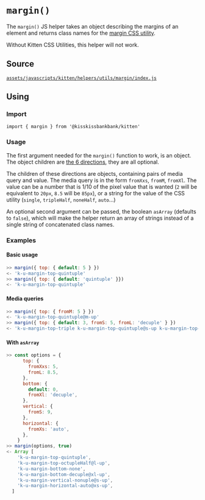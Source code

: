 
<Meta title="Helpers/margin()" />

# `margin()`

The `margin()` JS helper takes an object describing the margins of an element
and returns class names for the [margin CSS utility](?path=/story/documentation-css-utilities-margin--page).

Without Kitten CSS Utilities, this helper will not work.

## Source

[`assets/javascripts/kitten/helpers/utils/margin/index.js`](https://github.com/KissKissBankBank/kitten/blob/master/assets/javascripts/kitten/helpers/utils/margin/index.js)

## Using

### Import

```
import { margin } from '@kisskissbankbank/kitten'
```

### Usage

The first argument needed for the `margin()` function to work, is an object.
The object children are
[the 6 directions](?id=documentation-css-utilities-margin--page&viewMode=story#direction),
they are all optional.

The children of these directions are objects, containing pairs of media query
and value.
The media query is in the form `fromXxs`, `fromM`, `fromXl`.
The value can be a number that is 1/10 of the pixel value that is wanted
(`2` will be equivalent to `20px`, `8.5` will be `85px`), or a string for the
value of the CSS utility (`single`, `tripleHalf`, `noneHalf`, `auto`…)

An optional second argument can be passed, the boolean `asArray`
(defaults to `false`), which will make the helper return an array of strings
instead of a single string of concatenated class names.

### Examples

#### Basic usage

```js
>> margin({ top: { default: 5 } })
<- 'k-u-margin-top-quintuple'
>> margin({ top: { default: 'quintuple' }})
<- 'k-u-margin-top-quintuple'
```

#### Media queries

```js
>> margin({ top: { fromM: 5 } })
<- 'k-u-margin-top-quintuple@m-up'
>> margin({ top: { default: 3, fromS: 5, fromL: 'decuple' } })
<- 'k-u-margin-top-triple k-u-margin-top-quintuple@s-up k-u-margin-top-decuple@l-up'
```

#### With `asArray`

```js
>> const options = {
      top: {
        fromXxs: 5,
        fromL: 8.5,
      },
      bottom: {
        default: 0,
        fromXl: 'decuple',
      },
      vertical: {
        fromS: 9,
      },
      horizontal: {
        fromXs: 'auto',
      },
    }
>> margin(options, true)
<- Array [
    'k-u-margin-top-quintuple',
    'k-u-margin-top-octupleHalf@l-up',
    'k-u-margin-bottom-none',
    'k-u-margin-bottom-decuple@xl-up',
    'k-u-margin-vertical-nonuple@s-up',
    'k-u-margin-horizontal-auto@xs-up',
  ]
```

